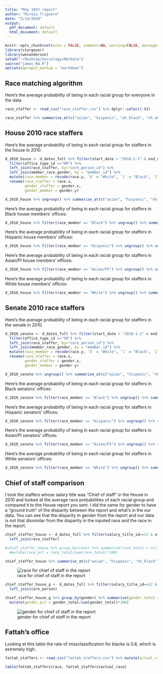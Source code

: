 ```yaml
---
title: "May 19th report"
author: "Mireia Triguero"
date: "5/14/2020"
output:
  pdf_document: default
  html_document: default
---
```


```r
knitr::opts_chunk$set(echo = FALSE, comment=NA, warning=FALSE, message=FALSE)
library(stargazer)
library(wesanderson)
setwd("~/Desktop/Sociology/RA/Data")
source("james_RA.R")
options(qwraps2_markup = "markdown")

```

## Race matching algorithm

Here's the average probability of being in each racial group for everyone in the data
```r
race_staffer <- read_csv("race_staffer.csv") %>% dplyr::select(-X1)

race_staffer %>% summarise_at(c("asian", "hispanic", "nh_black", "nh_white"), mean)

```

## House 2010 race staffers

Here's the average probability of being in each racial group for staffers in the house in 2010.

```r

d_2010_house <- d_dates_full %>% filter(start_date > "2010-1-1" & end_date < "2010-12-31") %>%
  filter(office_type_id =="HM") %>%
  left_join(race_staffer, by="core_person_id") %>%
  left_join(member_race_gender, by = "member_id") %>%
  mutate(race_member = recode(race.y, `0` = "White", `1` = "Black", `2` ="Hispanic", `3`="Asian/PI")) %>%
  rename(race_staffer = race.x,
         gender_staffer = gender.x,
         gender_member = gender.y)

d_2010_house %>% ungroup() %>% summarise_at(c("asian", "hispanic", "nh_black", "nh_white"), mean)

```

Here's the average probability of being in each racial group for staffers in Black house members' offices:
```r

d_2010_house %>% filter(race_member == "Black") %>% ungroup() %>% summarise_at(c("asian", "hispanic", "nh_black", "nh_white"), mean)


```

Here's the average probability of being in each racial group for staffers in Hispanic house members' offices:

```r

d_2010_house %>% filter(race_member == "Hispanic") %>% ungroup() %>% summarise_at(c("asian", "hispanic", "nh_black", "nh_white"), mean)


```

Here's the average probability of being in each racial group for staffers in Asian/PI house members' offices:
```r

d_2010_house %>% filter(race_member == "Asian/PI") %>% ungroup() %>% summarise_at(c("asian", "hispanic", "nh_black", "nh_white"), mean)

```

Here's the average probability of being in each racial group for staffers in White house members' offices:

```r

d_2010_house %>% filter(race_member == "White") %>% ungroup() %>% summarise_at(c("asian", "hispanic", "nh_black", "nh_white"), mean)

```

## Senate 2010 race staffers
Here's the average probability of being in each racial group for staffers in the senate in 2010.

```r

d_2010_senate <- d_dates_full %>% filter(start_date > "2010-1-1" & end_date < "2010-12-31") %>%
  filter(office_type_id =="SM") %>%
  left_join(race_staffer, by="core_person_id") %>%
  left_join(member_race_gender, by = "member_id") %>%
  mutate(race_member = recode(race.y, `0` = "White", `1` = "Black", `2` ="Hispanic", `3`="Asian/PI")) %>%
  rename(race_staffer = race.x,
         gender_staffer = gender.x,
         gender_member = gender.y)

d_2010_senate %>% ungroup() %>% summarise_at(c("asian", "hispanic", "nh_black", "nh_white"), mean)

```

Here's the average probability of being in each racial group for staffers in Black senators' offices:
```r

d_2010_senate %>% filter(race_member == "Black") %>% ungroup() %>% summarise_at(c("asian", "hispanic", "nh_black", "nh_white"), mean)


```

Here's the average probability of being in each racial group for staffers in Hispanic  senators' offices:

```r

d_2010_senate %>% filter(race_member == "Hispanic") %>% ungroup() %>% summarise_at(c("asian", "hispanic", "nh_black", "nh_white"), mean)


```

Here's the average probability of being in each racial group for staffers in Asian/PI senators' offices:
```r

d_2010_senate %>% filter(race_member == "Asian/PI") %>% ungroup() %>% summarise_at(c("asian", "hispanic", "nh_black", "nh_white"), mean)

```

Here's the average probability of being in each racial group for staffers in White senators' offices:

```r

d_2010_senate %>% filter(race_member == "White") %>% ungroup() %>% summarise_at(c("asian", "hispanic", "nh_black", "nh_white"), mean)

```
## Chief of staff comparison
I took the staffers whose salary title was "Chief of staff" in the House in 2010 and looked at the average race probabilities of each racial group and compared it to the House report you sent. I did the same for gender to have a "ground truth" of the disparity between the report and what's in the our data. You can see that the disparity in gender from the report and our data is not that dissimilar from the disparity in the inputed race and the race in the report. 
```r

chief_staffer_house <- d_dates_full %>% filter(salary_title_id==22 & office_type_id=="HM") %>% filter(start_date > "2009-12-31" & end_date < "2011-01-01") %>% distinct(core_person_id) %>%
  left_join(race_staffer) 

#chief_staffer_house %>% group_by(race) %>% summarise(race_total = n()) %>%
  #mutate(race_pct = race_total/sum(race_total)*100)

chief_staffer_house %>% summarise_at(c("asian", "hispanic", "nh_black", "nh_white"), mean)

```

![race for chief of staff in the report](house_race.png)

```r
chief_staffer_house_g <- d_dates_full %>% filter(salary_title_id==22 & office_type_id=="HM") %>% filter(start_date > "2009-12-31" & end_date < "2011-01-01") %>% distinct(core_person_id) %>%
  left_join(core_person) 

chief_staffer_house_g %>% group_by(gender) %>% summarise(gender_total = n()) %>%
  mutate(gender_pct = gender_total/sum(gender_total)*100)


```
![gender for chief of staff in the report](gender_house.png)

## Fattah's office

Looking at this table the rate of missclassification for blacks is 0.8, which is extremely high. 

```r
fattah_staffers <- read_csv("fattah_staffers.csv") %>% mutate(actual_race = tolower(`Actual Race`))

table(fattah_staffers$race, fattah_staffers$actual_race)

```

